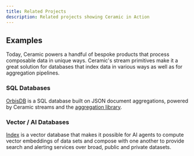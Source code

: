 ```yaml
---
title: Related Projects
description: Related projects showing Ceramic in Action
---
```


## Examples

Today, Ceramic powers a handful of bespoke products that process composable data in unique ways.
Ceramic's stream primitives make it a great solution for databases that index data in various ways
as well as for aggregation pipelines.

### SQL Databases

[OrbisDB](https://useorbis.com/) is a SQL database built on JSON document aggregations, powered by
Ceramic streams and the [aggregation library](#).

### Vector / AI Databases

[Index](https://index.network/) is a vector database that makes it possible for AI agents to compute
vector embeddings of data sets and compose with one another to provide search and alerting services
over broad, public and private datasets.
